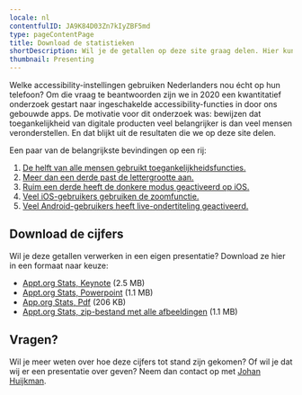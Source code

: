 ```yaml
---
locale: nl
contentfulID: JA9K84D03Zn7kIyZBF5md
type: pageContentPage
title: Download de statistieken
shortDescription: Wil je de getallen op deze site graag delen. Hier kun je de meest recente cijfers downloaden in een formaat naar keuze.
thumbnail: Presenting
---
```


Welke accessibility-instellingen gebruiken Nederlanders nou écht op hun telefoon? Om die vraag te beantwoorden zijn we in 2020 een kwantitatief onderzoek gestart naar ingeschakelde accessibility-­functies in door ons gebouwde apps. De motivatie voor dit onderzoek was: bewijzen dat toegankelijkheid van digitale producten veel belangrijker is dan veel mensen veronderstellen. En dat blijkt uit de resultaten die we op deze site delen.

Een paar van de belangrijkste bevindingen op een rij:

1. [De helft van alle mensen gebruikt toegankelijkheidsfuncties.](/nl/stats)
2. [Meer dan een derde  past de lettergrootte aan.](/nl/stats/font-size)
3. [Ruim een derde heeft de donkere modus geactiveerd op iOS.](/nl/stats/dark-mode)
4. [Veel iOS-gebruikers gebruiken de zoomfunctie.](/nl/stats/zoom)
5. [Veel Android-gebruikers heeft live-ondertiteling geactiveerd.](/nl/stats/closed-captions)

## Download de cijfers

Wil je deze getallen verwerken in een eigen presentatie? Download ze hier in een formaat naar keuze:

- [Appt.org Stats, Keynote](https://drive.google.com/file/d/14fogI4LbtlWBIcVPBvYWjmeHhmmH8vrW/view?usp=drive_link) (2.5 MB)
- [Appt.org Stats, Powerpoint](https://docs.google.com/presentation/d/1l4hLQHUBlb4-jK3rWiq-dO1Dl9c_OkTh/edit?usp=drive_link&ouid=111501768277630608431&rtpof=true&sd=true) (1.1 MB)
- [App.org Stats, Pdf](https://docs.google.com/presentation/d/1l4hLQHUBlb4-jK3rWiq-dO1Dl9c_OkTh/edit?usp=drive_link&ouid=111501768277630608431&rtpof=true&sd=true) (206 KB)
- [Appt.org Stats, zip-bestand met alle afbeeldingen](https://drive.google.com/file/d/1ORZG1L6Y_HZvziCikvYa61G5KqHYRZCz/view?usp=drive_link) (1.1 MB)

## Vragen?

Wil je meer weten over hoe deze cijfers tot stand zijn gekomen? Of wil je dat wij er een presentatie over geven? Neem dan contact op met [Johan Huijkman](mailto:johan@q42.nl).